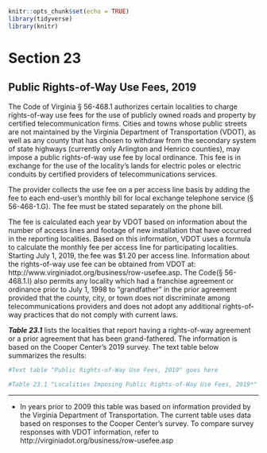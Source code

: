 ```r
knitr::opts_chunk$set(echo = TRUE)
library(tidyverse)
library(knitr)
```

# Section 23

## Public Rights-of-Way Use Fees, 2019
The Code of Virginia § 56-468.1 authorizes certain localities to charge rights-of-way use fees for the use of publicly owned roads  and  property  by  certified  telecommunication firms. Cities and towns whose public streets are not maintained by the Virginia Department of Transportation (VDOT), as well as any county that has chosen to withdraw from the secondary system of state highways (currently only Arlington and Henrico counties), may impose a public rights-of-way use fee by local ordinance. This fee is in exchange for the use of the locality’s lands for electric poles or electric conduits by certified providers of telecommunications services. 

The provider collects the use fee on a per access line basis by adding the fee to each end-user’s monthly bill for local exchange telephone service (§ 56-468-1.G). The fee must be stated separately on the phone bill.

The fee is calculated each year by VDOT based on information  about  the  number  of  access  lines  and  footage  of  new  installation that have occurred in the reporting localities. Based on  this  information,  VDOT  uses  a  formula  to  calculate  the  monthly fee per access line for participating localities. Starting July  1,  2019,  the  fee  was  $1.20  per  access  line.  Information  about the rights-of-way use fee can be obtained from VDOT at: http://www.virginiadot.org/business/row-usefee.asp. The Code(§ 56-468.1.I) also permits any locality which had a franchise agreement or ordinance prior to July 1, 1998 to “grandfather” in the prior agreement provided that the county, city, or town does not discriminate among telecommunications providers and does not adopt any additional rights-of-way practices that do not comply with current laws.

***Table 23.1*** lists the localities that report having a rights-of-way agreement or a prior agreement that has been grand-fathered. The information is based on the Cooper Center’s 2019 survey. The text table below summarizes the results:   

```r
#Text table "Public Rights-of-Way Use Fees, 2019" goes here

#Table 23.1 "Localities Imposing Public Rights-of-Way Use Fees, 2019*" goes here
```

-----------------------------------------------------------------------------------------------------------

* In years prior to 2009 this table was based on information provided by the Virginia Department of Transportation. The current table uses data based on responses to the Cooper Center’s survey. To compare survey responses with VDOT information, refer to http://virginiadot.org/business/row-usefee.asp
